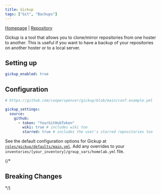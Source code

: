 ```yaml
---
title: Gickup
tags: ["Git", "Backups"]
---
```



[Homepage](https://gickup.dev/) |
[Repository](https://github.com/cooperspencer/gickup)

<Tags tags={frontmatter.tags} />

Gickup is a tool that allows you to clone/mirror repositories from one hoster to another. This is useful if you want to have a backup of your repositories on another hoster or to a local server.

## Setting up

```yaml title="inventories/homelab/group_vars/homelab.yml"
gickup_enabled: true
```

## Configuration

```yaml title="inventories/homelab/group_vars/homelab.yml"
# https://github.com/cooperspencer/gickup/blob/main/conf.example.yml

gickup_settings:
  source:
    github:
      - token: "YourGitHubToken"
        wiki: true # includes wiki too
        starred: true # includes the user's starred repositories too
```

See the default configuration options for Gickup at [`roles/gickup/defaults/main.yml`](https://github.com/Dylancyclone/ansible-homelab-orchestration/blob/main/roles/gickup/defaults/main.yml).
Add any overrides to your `inventories/[your_inventory]/group_vars/homelab.yml` file.

{/* 

## Breaking Changes

*/}